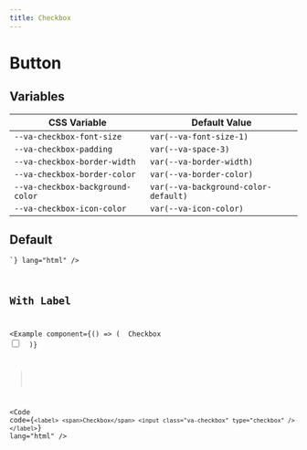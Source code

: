```yaml
---
title: Checkbox
---
```



# Button

## Variables

| CSS Variable                     | Default Value                        |
| -------------------------------- | ------------------------------------ |
| `--va-checkbox-font-size`        | `var(--va-font-size-1)`              |
| `--va-checkbox-padding`          | `var(--va-space-3)`                  |
| `--va-checkbox-border-width`     | `var(--va-border-width)`             |
| `--va-checkbox-border-color`     | `var(--va-border-color)`             |
| `--va-checkbox-background-color` | `var(--va-background-color-default)` |
| `--va-checkbox-icon-color`       | `var(--va-icon-color)`               |

## Default

<Example component={Component}>
  <Code code={`<input class="va-checkbox" type="checkbox" />`} lang="html" />
</Example>

## With Label

<Example
  component={() => (
    <label>
      <span>Checkbox</span>
      <input class="va-checkbox" type="checkbox" />
    </label>
)}

>

  <Code
    code={`<label>
    <span>Checkbox</span>
    <input class="va-checkbox" type="checkbox" />
  </label>`}
    lang="html"
  />
</Example>

